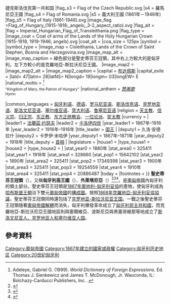 {{NoteTA |G1=Country |1=zh-cn:斯蒂芬;zh-tw:史蒂芬}}
{{Infobox former country
|native_name = ''{{lang|hu|A Magyar Szent Korona Országai}}''{{Clear}}''{{lang|sl|Zemlje krune svetog Stjepana}}''{{clear}}''{{lang|sr|Земље круне Светог Стефана}}''{{Clear}}''{{lang|sk|Krajiny Svätoštefanskej koruny}}''{{Clear}}''{{lang|ro|Țările Coroanei Sfântului Ștefan}}''
|conventional_long_name = 圣史蒂芬王冠领
|common_name = 
|continent = 欧洲
|region = 中欧
|country = 匈牙利
|era = 新帝国主义
|status = 君主制
|status_text = [[奥匈帝国|奥匈帝国]]的[[構成國|構成國]]
|empire = [[奥匈帝国|奥匈帝国]]
|government_type = 君主立宪制
|
|event_start = [[1867年奥地利-匈牙利折衷方案|1867年奥地利-匈牙利折衷方案]]
|date_start = 3月30日
|year_start = 1867年
|event_end = 君主制灭亡
|date_end = 11月16日
|year_end = 1918年
|year_exile_start =
|year_exile_end =
|event1 = [[奥匈帝国#解體|奥匈帝国解体]]
|date_event1 = 1918年10月31日
|event2 = [[卡尔一世_(奥匈帝国)#生平|卡洛伊四世退位]]
|date_event2 = 1918年11月13日
|
|p1 = 匈牙利王国 (1526年-1867年)
|flag_p1 = Flag of the Habsburg Monarchy.svg
|p2 = 克羅地亞王國（哈布斯堡王朝）
|flag_p2 = Flag of the Kingdom of Croatia (Habsburg).svg
|p3 = 斯拉沃尼亞王國
|flag_p3 = Flag of the Kingdom of Slavonia.svg
|s1 = 匈牙利民主共和国
|flag_s1 = Flag of Hungary (1918-1919; 3-2 aspect ratio).svg
|s2 = 斯洛文尼亚人、克罗地亚人和塞尔维亚人国
|flag_s2 = Flag of the State of Slovenes, Croats and Serbs.svg
|s3 = 捷克斯洛伐克共和国{{!}}捷克斯洛伐克第一共和国
|flag_s3 = Flag of the Czech Republic.svg
|s4 = 羅馬尼亞王國
|flag_s4 = Flag of Romania.svg
|s5 = 義大利王國 (1861年－1946年)
|flag_s5 = Flag of Italy (1861-1946).svg
|image_flag =Flag_of_Hungary_(1915-1918;_angels;_3-2_aspect_ratio).svg
|flag_alt =
|flag = Imperial_Hungarian_Flag_of_Transleithania.png
|flag_type =
|image_coat = Coat of arms of the Lands of the Holy Hungarian Crown (1915-1918, 1919-1946; angels).svg
|coat_alt =
|coa_size = 125px
|symbol =
|symbol_type =
|image_map = Cisleithania, Lands of the Crown of Saint Stephen, Bosnia and Herzegovina.svg
|image_map_alt =
|image_map_caption = 綠色部分是聖史蒂芬王冠領，其中右上方較大的是匈牙利，左下方較小的是克羅地亞-斯拉沃尼亞王國。
|image_map2 =
|image_map2_alt =
|image_map2_caption =
|capital = [[布达佩斯|布达佩斯]]
|capital_exile =
|latd= 47|latm= 28|latNS= N|longd= 19|longm= 03|longEW= E
|national_motto = ''{{lang|la|Regnum Mariae Patrona Hungariae}}''<ref>Adeleye, Gabriel G. (1999). ''World Dictionary of Foreign Expressions''. Ed. Thomas J. Sienkewicz and James T. McDonough, Jr. Wauconda, IL: Bolchazy-Carducci Publishers, Inc. {{ISBN|0-86516-422-3}}.</ref><br /><small>"Kingdom of Mary, the Patron of Hungary"</small>
|national_anthem = ''[[匈牙利國歌|赞美歌]]''<br /><small>Hymn</small><br /><center></center>
|common_languages = [[匈牙利语|匈牙利语]]、[[德语|德语]]、[[罗马尼亚语|罗马尼亚语]]、[[斯洛伐克语|斯洛伐克语]]、[[克罗地亚语|克罗地亚语]]、[[斯洛文尼亚语|斯洛文尼亚语]]、[[塞尔维亚语|塞尔维亚语]]、[[意大利语|意大利语]]、[[鲁塞尼亚语|鲁塞尼亚语]]
|religion = [[天主教|天主教]]、[[信义宗|信义宗]]、[[归正宗|归正宗]]、[[正教會|东正教]]、[[东方正统教会|东方正统教会]]、[[一位论派|一位论派]]、[[犹太教|犹太教]]
|currency = {{plainlist|
* [[匈牙利福林|匈牙利福林]] <small>(1867–1892)</small>
* [[奥匈帝国克朗|奥匈帝国克朗]] <small>(1892–1918)</small>}}
|
|leader1 = [[弗朗茨·约瑟夫一世|法蘭茲·约瑟夫]] 
|leader2 = [[卡尔一世_(奥匈帝国)|卡洛伊四世]]
|year_leader1 = 1867年–1916年
|year_leader2 = 1916年–1918年
|title_leader = [[匈牙利君主列表|国王]]
|
|deputy1 = 久洛·安德拉什
|deputy2 = 卡罗伊·米哈伊
|year_deputy1 = 1867年–1871年
|year_deputy2 = 1918年
|title_deputy = [[匈牙利总理|首相]]
|
|legislature = {{le|匈牙利议会|Diet of Hungary|议会}}
|house1 = {{le|匈牙利议会|Diet of Hungary#House of Magnates|上议院}}
|type_house1 =
|house2 = {{le|匈牙利议会|Diet of Hungary#House of Representatives|下议院}}
|type_house2 =
|
|stat_year0 = 1880年
|stat_area0 = 325411
|stat_year1 = 1918年
|stat_area1 = 328660
|stat_pop1 = 15642102
|stat_year2 = 1890年
|stat_area2 = 325411
|stat_pop2 = 17349398
|stat_year3 = 1900年
|stat_area3 = 325411
|stat_pop3 = 19254559
|stat_year4 = 1910年
|stat_area4 = 325411
|stat_pop4 = 20886487
|today = {{plainlist|
* {{flag|Austria}}
* {{flag|Croatia}}
* {{flag|Hungary}}
* {{flag|Poland}}
* {{flag|Romania}}
* {{flag|Serbia}}
* {{flag|Slovakia}}
* {{flag|Slovenia}}
* {{flag|Ukraine}}}}
|footnotes =
}}
{{匈牙利历史}}
'''聖史蒂芬王冠領'''（{{lang-hu|a Szent Korona Országai}}），又稱'''匈牙利高王國'''（{{Lang-la|Archiregnum Hungaricum}}）、'''外萊塔尼亞'''（{{Lang-la|Transleithania}}）<ref>{{Cite web|title=Hungary|url=http://www.1911encyclopedia.org/Hungary|accessdate=2020-07-08|publisher=Britannica 1911|archiveurl=https://web.archive.org/web/20120503144927/http://www.1911encyclopedia.org/Hungary|archivedate=2012-05-03|dead-url=yes}}</ref><ref>{{Cite web|title=Habsburg|url=https://networks.h-net.org/habsburg|accessdate=2020-07-08|publisher=H-Net}}</ref><ref name="Hungary3">{{Cite web|title=CATHOLIC ENCYCLOPEDIA: Hungary|url=https://www.newadvent.org/cathen/07547a.htm|accessdate=2020-07-08|work=www.newadvent.org}}</ref>，是[[奧匈帝國|奧匈帝國]]內匈牙利的領土部分。聖史蒂芬王冠領是[[1867年奥地利-匈牙利折衷方案|1867年奧地利-匈牙利妥協]]的產物，使匈牙利成為[[哈布斯堡王朝|哈布斯堡王朝]]治下雙元[[奥匈帝国|奧匈帝國]]的[[構成國|構成國]]。按照[[1868年克羅地亞匈牙利妥協協議|1868年克羅地亞-匈牙利妥協協議]]，聖史蒂芬王冠領同時還包括了[[克罗地亚-斯拉沃尼亚王国|克罗地亚-斯拉沃尼亚王国]]。一戰之後聖史蒂芬王冠領隨著[[奥匈帝国#解體|奧匈帝國解體]]而消失，匈牙利爆發革命成立了[[匈牙利民主共和国|匈牙利民主共和國]]，而克羅地亞-斯拉沃尼亞王國地區則與塞爾維亞、波斯尼亞與黑塞哥維那等地成立了[[斯洛文尼亚人、克罗地亚人和塞尔维亚人国|斯洛文尼亚人、克罗地亚人和塞尔维亚人国]]。

== 參考資料 ==
{{reflist}}
[[Category:奧匈帝國|Category:奧匈帝國]]
[[Category:1867年建立的國家或政權|Category:1867年建立的國家或政權]]
[[Category:匈牙利历史地区|Category:匈牙利历史地区]]
[[Category:20世纪匈牙利|Category:20世纪匈牙利]]
